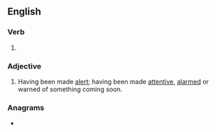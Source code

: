 ==English==

===Verb===
{{head|en|verb form}}

# {{en-past of|alert}}

===Adjective===
{{en-adj}}

# Having been made [[alert]]; having been made [[attentive]], [[alarmed]] or warned of something coming soon.

===Anagrams===
* {{anagrams|en|a=adeelrt|Aldrete|altered|latered|redealt|related|treadle}}